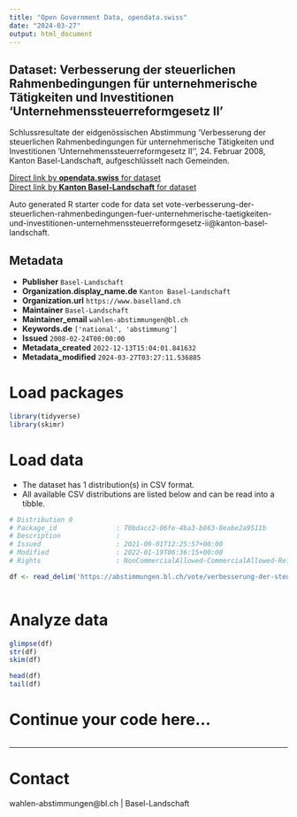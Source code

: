 ```yaml
---
title: "Open Government Data, opendata.swiss"
date: "2024-03-27"
output: html_document
---
```


## Dataset: Verbesserung der steuerlichen Rahmenbedingungen für unternehmerische Tätigkeiten und Investitionen 'Unternehmenssteuerreformgesetz II'

Schlussresultate der eidgenössischen Abstimmung 'Verbesserung der steuerlichen Rahmenbedingungen für unternehmerische Tätigkeiten und Investitionen 'Unternehmenssteuerreformgesetz II'', 24. Februar 2008, Kanton Basel-Landschaft, aufgeschlüsselt nach Gemeinden.

[Direct link by **opendata.swiss** for dataset](https://opendata.swiss/de/dataset/verbesserung-der-steuerlichen-rahmenbedingungen-fur-unternehmerische-tatigkeiten-und-investitio)<br>
[Direct link by **Kanton Basel-Landschaft** for dataset](https://abstimmungen.bl.ch/vote/verbesserung-der-steuerlichen-rahmenbedingungen-fuer-unternehmerische-taetigkeiten-und-investitionen-unternehmenssteuerreformgesetz-ii/data)

Auto generated R starter code for data set vote-verbesserung-der-steuerlichen-rahmenbedingungen-fuer-unternehmerische-taetigkeiten-und-investitionen-unternehmenssteuerreformgesetz-ii@kanton-basel-landschaft.

## Metadata

- **Publisher** `Basel-Landschaft`
- **Organization.display_name.de** `Kanton Basel-Landschaft`
- **Organization.url** `https://www.baselland.ch`
- **Maintainer** `Basel-Landschaft`
- **Maintainer_email** `wahlen-abstimmungen@bl.ch`
- **Keywords.de** `['national', 'abstimmung']`
- **Issued** `2008-02-24T00:00:00`
- **Metadata_created** `2022-12-13T15:04:01.841632`
- **Metadata_modified** `2024-03-27T03:27:11.536885`


# Load packages

```r

library(tidyverse)
library(skimr)

```

# Load data

-   The dataset has 1 distribution(s) in CSV format.
-   All available CSV distributions are listed below and can be read into a tibble.

```r

# Distribution 0
# Package_id               : 70bdacc2-06fe-4ba3-b863-8eabe2a9511b
# Description              : 
# Issued                   : 2021-09-01T12:25:57+00:00
# Modified                 : 2022-01-19T06:36:15+00:00
# Rights                   : NonCommercialAllowed-CommercialAllowed-ReferenceRequired

df <- read_delim('https://abstimmungen.bl.ch/vote/verbesserung-der-steuerlichen-rahmenbedingungen-fuer-unternehmerische-taetigkeiten-und-investitionen-unternehmenssteuerreformgesetz-ii/data-csv')



```

# Analyze data

```r

glimpse(df)
str(df)
skim(df)

head(df)
tail(df)

```

# Continue your code here...

```r

```

------------------------------------------------------------------------

# Contact

wahlen-abstimmungen@bl.ch | Basel-Landschaft
